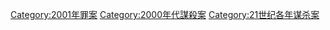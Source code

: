 {{cat topic in year| topic=谋杀案| year=2001}}

[[Category:2001年罪案|Category:2001年罪案]]
[[Category:2000年代謀殺案|Category:2000年代謀殺案]]
[[Category:21世纪各年谋杀案|Category:21世纪各年谋杀案]]